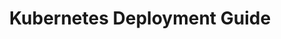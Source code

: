 ---
title: "Kubernetes Deployment Guide"
description: "Deploy and orchestrate Proxus on Kubernetes clusters"
sidebarTitle: "Kubernetes"
icon: "fa-circle-nodes"
iconType: "brands"
"og:title": "Kubernetes Deployment | Proxus Docs"
"og:description": "Complete guide to deploying Proxus on Kubernetes clusters"
---